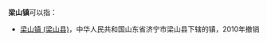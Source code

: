 '''梁山镇'''可以指：
{{PRC admin/disambig|21/01/81/102/000|61/04/24/112/000|61/07/21/104/000}}
*[[梁山镇_(梁山县)|梁山镇 (梁山县)]]，中华人民共和国山东省济宁市梁山县下辖的镇，2010年撤销
{{disambig|cat=三字中国镇名消歧义}}
